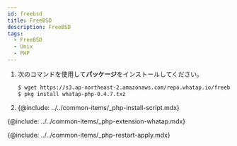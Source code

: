 ```yaml
---
id: freebsd
title: FreeBSD
description: FreeBSD
tags:
  - FreeBSD
  - Unix
  - PHP
---
```


<!-- 리포지토리 등록? -->

<!-- 와탭 리포지토리(Repository)를 등록하세요.-->

1.  次のコマンドを使用して**パッケージ**をインストールしてください。

    ```bash title=SH
    $ wget https://s3.ap-northeast-2.amazonaws.com/repo.whatap.io/freebsd/10/whatap-php-0.4.7.txz
    $ pkg install whatap-php-0.4.7.txz
    ```

2.  {@include: ../../common-items/_php-install-script.mdx}

{@include: ../../common-items/_php-extension-whatap.mdx} 

{@include: ../../common-items/_php-restart-apply.mdx} 
